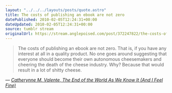 ```yaml
---
layout: "../../../layouts/posts/quote.astro"
title: The costs of publishing an ebook are not zero
datePublished: 2010-02-05T12:24:31+00:00
dateUpdated: 2010-02-05T12:24:31+00:00
source: tumblr stream
originalUrl: https://stream.anglepoised.com/post/372247822/the-costs-of-publishing-an-ebook-are-not-zero
---
```


> The costs of publishing an ebook are not zero. That is, if you have any interest at all in a quality product. No one goes around suggesting that everyone should become their own autonomous cheesemakers and cheering the death of the cheese industry. Why? Because that would result in a lot of shitty cheese.

— <cite>[Catherynne M. Valente, _The End of the World As We Know It (And I Feel Fine)_](https://catvalente.livejournal.com/563086.html)</cite>

